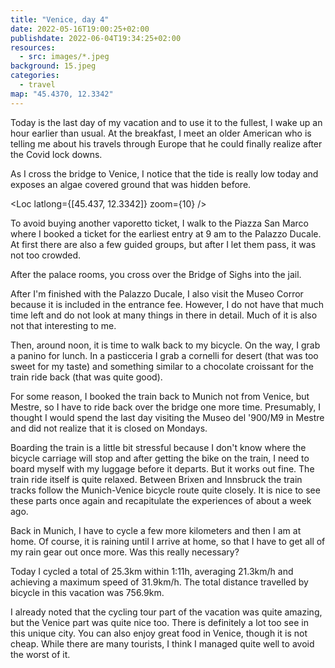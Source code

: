 ```yaml
---
title: "Venice, day 4"
date: 2022-05-16T19:00:25+02:00
publishdate: 2022-06-04T19:34:25+02:00
resources:
  - src: images/*.jpeg
background: 15.jpeg
categories:
  - travel
map: "45.4370, 12.3342"
---
```


Today is the last day of my vacation and to use it to the fullest, I wake up an
hour earlier than usual. At the breakfast, I meet an older American who is
telling me about his travels through Europe that he could finally realize after
the Covid lock downs.

As I cross the bridge to Venice, I notice that the tide is really low today and
exposes an algae covered ground that was hidden before.

<Gallery>
  <Rimg src="1.jpeg" alt="Low tide in the lagoon." />
</Gallery>

<Loc latlong={[45.437, 12.3342]} zoom={10} />

<!--more-->

To avoid buying another vaporetto ticket, I walk to the Piazza San Marco where
I booked a ticket for the earliest entry at 9 am to the Palazzo Ducale. At first
there are also a few guided groups, but after I let them pass, it was not too
crowded.

<Rimg
  src="3.jpeg"
  caption="Scala dei Giganti with statues of Mars and Neptun."
/>

<Gallery>
  <Rimg src="5.jpeg" alt="Palazzo Ducale" />
  <Rimg src="6.jpeg" alt="Palazzo Ducale" />
  <Rimg src="7.jpeg" alt="Palazzo Ducale" />
  <Rimg
    src="8.jpeg"
    caption="View of Venice from one of the windows of the Palazzo Ducale."
  />
  <Rimg src="10.jpeg" alt="Palazzo Ducale" />
  <Rimg src="11.jpeg" caption="A primitive machine gun." />
</Gallery>

<Rimg src="15.jpeg" caption="Sala del Maggior Consiglio" />

<Gallery>
  <Rimg src="12.jpeg" alt="Sala del Maggior Consiglio" />
  <Rimg src="14.jpeg" alt="Sala del Maggior Consiglio" />
</Gallery>

<Gallery>
  <Rimg
    src="16.jpeg"
    caption="In one room of the old palace, they put up some contemporary art."
  />
  <Rimg src="18.jpeg" alt="Contemporary art" />
</Gallery>

<Rimg src="17.jpeg" alt="Contemporary art" />

<Gallery>
  <Rimg src="19.jpeg" alt="Courtyard of the Palazzo Ducale" />
  <Rimg src="20.jpeg" alt="" Courtyard of the Palazzo Ducale />
</Gallery>

After the palace rooms, you cross over the Bridge of Sighs into the jail.

<Rimg src="21.jpeg" caption="View through the Bridge of Sighs' windows." />

<Gallery>
  <Rimg src="23.jpeg" caption="Window pattern of the Brideg of Sighs." />
  <Rimg src="22.jpeg" caption="The dark jail cells." />
</Gallery>

After I'm finished with the Palazzo Ducale, I also visit the Museo Corror
because it is included in the entrance fee. However, I do not have that much time
left and do not look at many things in there in detail. Much of it is also not
that interesting to me.

<Gallery>
  <Rimg src="24.jpeg" caption="A giant glass chandelier." />
  <Rimg src="26.jpeg" caption="An old map of Venice." />
  <Rimg
    src="27.jpeg"
    caption="Is some parts they combine old objects with contemporary art."
  />
  <Rimg
    src="28.jpeg"
    caption="The also have a small exhibition with works by Heinz Mack."
  />
  <Rimg src="29.jpeg" alt="Museo Corror" />
  <Rimg src="31.jpeg" alt="Museo Corror" />
</Gallery>

<Rimg
  src="30.jpeg"
  caption="Fra' Mauro's world map, considered one of the greatest masterpieces of cartography from the late Middle Ages."
/>

Then, around noon, it is time to walk back to my bicycle. On the way, I grab
a panino for lunch. In a pasticceria I grab a cornelli for desert (that was too
sweet for my taste) and something similar to a chocolate croissant for the train
ride back (that was quite good).

For some reason, I booked the train back to Munich not from Venice, but Mestre,
so I have to ride back over the bridge one more time. Presumably, I thought
I would spend the last day visiting the Museo del '900/M9 in Mestre and did not
realize that it is closed on Mondays.

Boarding the train is a little bit stressful because I don't know where the
bicycle carriage will stop and after getting the bike on the train, I need to
board myself with my luggage before it departs. But it works out fine. The train
ride itself is quite relaxed. Between Brixen and Innsbruck the train tracks
follow the Munich-Venice bicycle route quite closely. It is nice to see these
parts once again and recapitulate the experiences of about a week ago.

Back in Munich, I have to cycle a few more kilometers and then I am at home. Of
course, it is raining until I arrive at home, so that I have to get all of my
rain gear out once more. Was this really necessary?

Today I cycled a total of 25.3km within 1:11h, averaging 21.3km/h and achieving
a maximum speed of 31.9km/h. The total distance travelled by bicycle in this
vacation was 756.9km.

I already noted that the cycling tour part of the vacation was quite amazing,
but the Venice part was quite nice too. There is definitely a lot too see in
this unique city. You can also enjoy great food in Venice, though it is not
cheap. While there are many tourists, I think I managed quite well to avoid the
worst of it.
